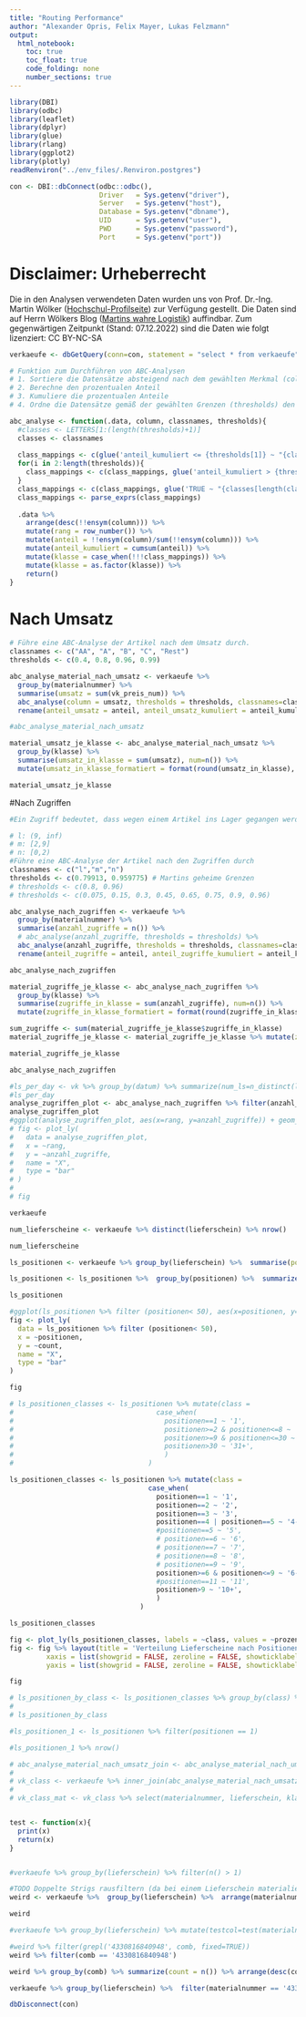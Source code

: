 ```yaml
---
title: "Routing Performance"
author: "Alexander Opris, Felix Mayer, Lukas Felzmann"
output:
  html_notebook:
    toc: true
    toc_float: true
    code_folding: none
    number_sections: true
---
```



```r
library(DBI)
library(odbc)
library(leaflet)
library(dplyr)
library(glue)
library(rlang)
library(ggplot2)
library(plotly)
readRenviron("../env_files/.Renviron.postgres")
```

```r
con <- DBI::dbConnect(odbc::odbc(),
                      Driver   = Sys.getenv("driver"),
                      Server   = Sys.getenv("host"),
                      Database = Sys.getenv("dbname"),
                      UID      = Sys.getenv("user"),
                      PWD      = Sys.getenv("password"),
                      Port     = Sys.getenv("port"))
```

# Disclaimer: Urheberrecht
Die in den Analysen verwendeten Daten wurden uns von Prof. Dr.-Ing. Martin Wölker ([Hochschul-Profilseite](https://www.hs-kl.de/hochschule/profil/personenverzeichnis/detailanzeige-personen/person/martin-woelker)) zur Verfügung gestellt. Die Daten sind auf Herrn Wölkers Blog ([Martins wahre Logistik](https://martins-wahre-logistik.blogspot.com/2022/10/logistics-case-studies-der-lieferschein.html)) auffindbar. Zum gegenwärtigen Zeitpunkt (Stand: 07.12.2022) sind die Daten wie folgt lizenziert: CC BY-NC-SA

```r
verkaeufe <- dbGetQuery(conn=con, statement = "select * from verkaeufe")
```

```r
# Funktion zum Durchführen von ABC-Analysen
# 1. Sortiere die Datensätze absteigend nach dem gewählten Merkmal (column)
# 2. Berechne den prozentualen Anteil
# 3. Kumuliere die prozentualen Anteile
# 4. Ordne die Datensätze gemäß der gewählten Grenzen (thresholds) den Klassen zu (A, B, ...)

abc_analyse <- function(.data, column, classnames, thresholds){
  #classes <- LETTERS[1:(length(thresholds)+1)]
  classes <- classnames
  
  class_mappings <- c(glue('anteil_kumuliert <= {thresholds[1]} ~ "{classes[1]}"'))
  for(i in 2:length(thresholds)){
    class_mappings <- c(class_mappings, glue('anteil_kumuliert > {thresholds[i-1]} & anteil_kumuliert <= {thresholds[i]} ~ "{classes[i]}"'))
  }
  class_mappings <- c(class_mappings, glue('TRUE ~ "{classes[length(classes)]}"'))
  class_mappings <- parse_exprs(class_mappings)
  
  .data %>% 
    arrange(desc(!!ensym(column))) %>% 
    mutate(rang = row_number()) %>% 
    mutate(anteil = !!ensym(column)/sum(!!ensym(column))) %>% 
    mutate(anteil_kumuliert = cumsum(anteil)) %>%
    mutate(klasse = case_when(!!!class_mappings)) %>% 
    mutate(klasse = as.factor(klasse)) %>%
    return()
}
```

# Nach Umsatz
```r
# Führe eine ABC-Analyse der Artikel nach dem Umsatz durch.
classnames <- c("AA", "A", "B", "C", "Rest")
thresholds <- c(0.4, 0.8, 0.96, 0.99)

abc_analyse_material_nach_umsatz <- verkaeufe %>% 
  group_by(materialnummer) %>% 
  summarise(umsatz = sum(vk_preis_num)) %>% 
  abc_analyse(column = umsatz, thresholds = thresholds, classnames=classnames) %>% 
  rename(anteil_umsatz = anteil, anteil_umsatz_kumuliert = anteil_kumuliert)
```

```r
#abc_analyse_material_nach_umsatz
```

```r
material_umsatz_je_klasse <- abc_analyse_material_nach_umsatz %>% 
  group_by(klasse) %>% 
  summarise(umsatz_in_klasse = sum(umsatz), num=n()) %>% 
  mutate(umsatz_in_klasse_formatiert = format(round(umsatz_in_klasse), big.mark=".", decimal.mark=","))

material_umsatz_je_klasse
```



#Nach Zugriffen
```r
#Ein Zugriff bedeutet, dass wegen einem Artikel ins Lager gegangen werden muss. Hierbei ist es unerheblich, wie viele Verpackungseinheiten aus dem Lager geholt werden.

# l: (9, inf)
# m: [2,9]
# n: [0,2)
#Führe eine ABC-Analyse der Artikel nach den Zugriffen durch
classnames <- c("l","m","n")
thresholds <- c(0.79913, 0.959775) # Martins geheime Grenzen
# thresholds <- c(0.8, 0.96)
# thresholds <- c(0.075, 0.15, 0.3, 0.45, 0.65, 0.75, 0.9, 0.96)

abc_analyse_nach_zugriffen <- verkaeufe %>%
  group_by(materialnummer) %>%
  summarise(anzahl_zugriffe = n()) %>%
  # abc_analyse(anzahl_zugriffe, thresholds = thresholds) %>%
  abc_analyse(anzahl_zugriffe, thresholds = thresholds, classnames=classnames) %>% # Martins geheime Grenzen
  rename(anteil_zugriffe = anteil, anteil_zugriffe_kumuliert = anteil_kumuliert)
```

```r
abc_analyse_nach_zugriffen
```

```r
material_zugriffe_je_klasse <- abc_analyse_nach_zugriffen %>% 
  group_by(klasse) %>% 
  summarise(zugriffe_in_klasse = sum(anzahl_zugriffe), num=n()) %>% 
  mutate(zugriffe_in_klasse_formatiert = format(round(zugriffe_in_klasse), big.mark=".", decimal.mark=","))
```

```r
sum_zugriffe <- sum(material_zugriffe_je_klasse$zugriffe_in_klasse)
material_zugriffe_je_klasse <- material_zugriffe_je_klasse %>% mutate(zugriffe_in_klasse_prozent=zugriffe_in_klasse/sum_zugriffe)

material_zugriffe_je_klasse
```

```r
abc_analyse_nach_zugriffen
```

```r
#ls_per_day <- vk %>% group_by(datum) %>% summarize(num_ls=n_distinct(lieferschein))
#ls_per_day
analyse_zugriffen_plot <- abc_analyse_nach_zugriffen %>% filter(anzahl_zugriffe > 1)
analyse_zugriffen_plot
#ggplot(analyse_zugriffen_plot, aes(x=rang, y=anzahl_zugriffe)) + geom_bar(stat = "identity")
# fig <- plot_ly(
#   data = analyse_zugriffen_plot,
#   x = ~rang,
#   y = ~anzahl_zugriffe,
#   name = "X",
#   type = "bar"
# )
# 
# fig
```


```r

verkaeufe

```

```r

num_lieferscheine <- verkaeufe %>% distinct(lieferschein) %>% nrow()

num_lieferscheine

```

```r

ls_positionen <- verkaeufe %>% group_by(lieferschein) %>%  summarise(positionen= n())

ls_positionen <- ls_positionen %>%  group_by(positionen) %>%  summarize(count=n(), prozent=count/num_lieferscheine)

ls_positionen

```

```r

#ggplot(ls_positionen %>% filter (positionen< 50), aes(x=positionen, y=count)) + geom_bar(stat = "identity")
fig <- plot_ly(
  data = ls_positionen %>% filter (positionen< 50),
  x = ~positionen,
  y = ~count,
  name = "X",
  type = "bar"
)

fig

```

```r

# ls_positionen_classes <- ls_positionen %>% mutate(class = 
#                                   case_when(
#                                     positionen==1 ~ '1',
#                                     positionen>=2 & positionen<=8 ~ '2-8',
#                                     positionen>=9 & positionen<=30 ~ '9-30',
#                                     positionen>30 ~ '31+',
#                                     )
#                                 )

ls_positionen_classes <- ls_positionen %>% mutate(class = 
                                  case_when(
                                    positionen==1 ~ '1',
                                    positionen==2 ~ '2',
                                    positionen==3 ~ '3',
                                    positionen==4 | positionen==5 ~ '4-5',
                                    #positionen==5 ~ '5',
                                    # positionen==6 ~ '6',
                                    # positionen==7 ~ '7',
                                    # positionen==8 ~ '8',
                                    # positionen==9 ~ '9',
                                    positionen>=6 & positionen<=9 ~ '6-9',
                                    #positionen==11 ~ '11',
                                    positionen>9 ~ '10+',
                                    )
                                )

ls_positionen_classes

```

```r

fig <- plot_ly(ls_positionen_classes, labels = ~class, values = ~prozent, type = 'pie', sort = FALSE)
fig <- fig %>% layout(title = 'Verteilung Lieferscheine nach Positionen',
         xaxis = list(showgrid = FALSE, zeroline = FALSE, showticklabels = FALSE),
         yaxis = list(showgrid = FALSE, zeroline = FALSE, showticklabels = FALSE))

fig

# ls_positionen_by_class <- ls_positionen_classes %>% group_by(class) %>% summarize(count=n()) %>% mutate(prozent= count/num_lieferscheine)
# 
# ls_positionen_by_class

#ls_positionen_1 <- ls_positionen %>% filter(positionen == 1)

#ls_positionen_1 %>% nrow()

```


```r
# abc_analyse_material_nach_umsatz_join <- abc_analyse_material_nach_umsatz %>% select(materialnummer, klasse)
# 
# vk_class <- verkaeufe %>% inner_join(abc_analyse_material_nach_umsatz_join)
# 
# vk_class_mat <- vk_class %>% select(materialnummer, lieferschein, klasse) 


test <- function(x){
  print(x)
  return(x)
}


#verkaeufe %>% group_by(lieferschein) %>% filter(n() > 1)

#TODO Doppelte Strigs rausfiltern (da bei einem Lieferschein materialien mehrfach vorkommen können)
weird <- verkaeufe %>%  group_by(lieferschein) %>%  arrange(materialnummer) %>% summarise(comb=paste0(materialnummer, collapse = ","))

weird

#verkaeufe %>% group_by(lieferschein) %>% mutate(testcol=test(materialnummer))


```

```r
#weird %>% filter(grepl('4330816840948', comb, fixed=TRUE))
weird %>% filter(comb == '4330816840948')
```

```r
weird %>% group_by(comb) %>% summarize(count = n()) %>% arrange(desc(count))
```

```r

verkaeufe %>% group_by(lieferschein) %>%  filter(materialnummer == '4330816840948', n() == 1) 

```

```r
dbDisconnect(con)
```


